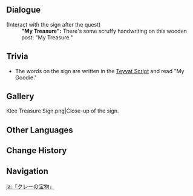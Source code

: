 {{Location Infobox
|image        = <gallery>
"My Treasure".png|In-game
Point of Interest My Treasure Map Location.png|Map
</gallery>
|type         = Point of Interest
|region       = Mondstadt
|area         = Starfell Valley
|subarea      = Whispering Woods
}}
{{Location Intro|description=<p>[[Klee]]'s treasure is buried here, but it is stolen by an [[Abyss Mage]] during the events of her [[Story Quest]], "[[The Mystery of the Girl in Red's Treasure]]."</p>}}

==Dialogue==
{{Dialogue start}}
;(Interact with the sign after the quest)
:'''"My Treasure":''' There's some scruffy handwriting on this wooden post: "My Treasure."
{{Dialogue end}}

==Trivia==
* The words on the sign are written in the [[Teyvat Script]] and read "My Goodie."

==Gallery==
<gallery>
Klee Treasure Sign.png|Close-up of the sign.
</gallery>

==Other Languages==
{{Other Languages|default_hidden=1
|en      = "My Treasure"
|zhs     = 「我的宝物」
|zhs_rm  = "Wǒ de Bǎowù"
|zht     = 「我的寶物」
|zht_rm  = "Wǒ de Bǎowù"
|ja      = 「クレーの宝物」
|ja_rm   = "Kuree no Takaramono"
|ko      = 「나의 보물」
|ko_rm   = "Na-ui Bomul"
|es      = “Mi tesoro”
|fr      = «&nbsp;Mon trésor&nbsp;»
|ru      = «Моё сокровище»
|th      = "สมบัติของฉัน"
|th_rm   = "Sombat khong Chan"
|vi      = "Báu vật của tôi"
|de      = „Mein Schatz“
|id      = "Harta Karunku"
|pt      = "Meu Tesouro"
|tr      = "Hazinem"
|it      = Il mio tesoro
}}

==Change History==
{{Change History|1.0}}

==Navigation==
{{PoI Navbox|Mondstadt}}

[[ja:「クレーの宝物」]]